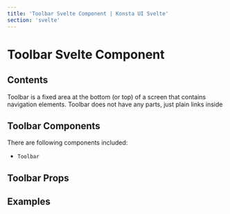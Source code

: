 ```yaml
---
title: 'Toolbar Svelte Component | Konsta UI Svelte'
section: 'svelte'
---
```



# Toolbar Svelte Component

## Contents

Toolbar is a fixed area at the bottom (or top) of a screen that contains navigation elements. Toolbar does not have any parts, just plain links inside

## Toolbar Components

There are following components included:

- `Toolbar`

## Toolbar Props

<ToolbarProps />

## Examples

<ToolbarExample />

